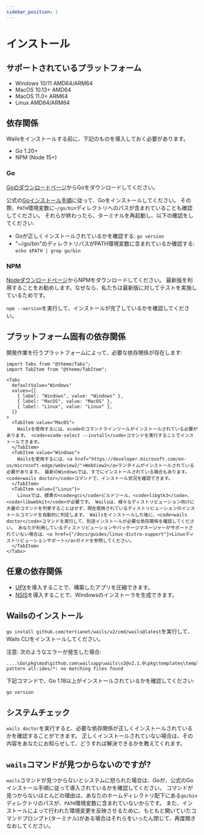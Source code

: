 ```yaml
---
sidebar_position: 1
---
```


# インストール

## サポートされているプラットフォーム

- Windows 10/11 AMD64/ARM64
- MacOS 10.13+ AMD64
- MacOS 11.0+ ARM64
- Linux AMD64/ARM64

## 依存関係

Wailsをインストールする前に、下記のものを導入しておく必要があります。

- Go 1.20+
- NPM (Node 15+)

### Go

[Goのダウンロードページ](https://go.dev/dl/)からGoをダウンロードしてください。

公式の[Goインストール手順](https://go.dev/doc/install)に従って、Goをインストールしてください。 その際、`PATH`環境変数に`~/go/bin`ディレクトリへのパスが含まれていることも確認してください。 それらが終わったら、ターミナルを再起動し、以下の確認をしてください:

- Goが正しくインストールされているかを確認する: `go version`
- "~/go/bin"のディレクトリパスがPATH環境変数に含まれているか確認する: `echo $PATH | grep go/bin`

### NPM

[Nodeダウンロードページ](https://nodejs.org/ja/download/)からNPMをダウンロードしてください。 最新版を利用することをお勧めします。なぜなら、私たちは最新版に対してテストを実施しているためです。

`npm --version`を実行して、インストールが完了しているかを確認してください。

## プラットフォーム固有の依存関係

開発作業を行うプラットフォームによって、必要な依存関係が存在します:

```mdx-code-block
import Tabs from "@theme/Tabs";
import TabItem from "@theme/TabItem";

<Tabs
  defaultValue="Windows"
  values={[
    { label: "Windows", value: "Windows" },
    { label: "MacOS", value: "MacOS" },
    { label: "Linux", value: "Linux" },
  ]}
>
  <TabItem value="MacOS">
    Wailsを使用するには、xcodeのコマンドラインツールがインストールされている必要があります。 <code>xcode-select --install</code>コマンドを実行することでインストールできます。
  </TabItem>
  <TabItem value="Windows">
    Wailsを使用するには、<a href="https://developer.microsoft.com/en-us/microsoft-edge/webview2/">WebView2</a>ランタイムがインストールされている必要があります。 最新のWindowsでは、すでにインストールされている場合もあります。 <code>wails doctor</code>コマンドで、インストール状況を確認できます。
  </TabItem>
  <TabItem value={"Linux"}>
    Linuxでは、標準の<code>gcc</code>ビルドツール、<code>libgtk3</code>、<code>libwebkit</code>が必要です。 Wailsは、様々なディストリビューション向けに大量のコマンドを列挙することはせず、現在使用されているディストリビューションのインストールコマンドを自動的に判定します。 Wailsをインストールした後に、<code>wails doctor</code>コマンドを実行して、別途インストールが必要な依存関係を確認してください。 あなたが利用しているディストリビューションやパッケージマネージャーがサポートされていない場合は、<a href={"/docs/guides/linux-distro-support"}>Linuxディストリビューションサポート</a>ガイドを参照してください。
  </TabItem>
</Tabs>
```

## 任意の依存関係

- [UPX](https://upx.github.io/)を導入することで、構築したアプリを圧縮できます。
- [NSIS](https://wails.io/docs/guides/windows-installer/)を導入することで、Windowsのインストーラを生成できます。

## Wailsのインストール

`go install github.com/tertianet/wails/v2/cmd/wails@latest`を実行して、Wails CLIをインストールしてください。

注意: 次のようなエラーが発生した場合:

```shell
....\Go\pkg\mod\github.com\wailsapp\wails\v2@v2.1.0\pkg\templates\templates.go:28:12: pattern all:ides/*: no matching files found
```
下記コマンドで、Go 1.18以上がインストールされているかを確認してください:
```shell
go version
```

## システムチェック

`wails doctor`を実行すると、必要な依存関係が正しくインストールされているかを確認することができます。 正しくインストールされていない場合は、その内容をあなたにお知らせして、どうすれば解決できるかを教えてくれます。

## `wails`コマンドが見つからないのですが?

`wails`コマンドが見つからないとシステムに怒られた場合は、Goが、公式のGoインストール手順に従って導入されているかを確認してください。 コマンドが見つからないほとんどの理由は、あなたのホームディレクトリ配下にある`go/bin`ディレクトリのパスが、`PATH`環境変数に含まれていないからです。  また、インストールによって行われた環境変更を反映させるために、もともと開いていたコマンドプロンプト(ターミナル)がある場合はそれらをいったん閉じて、再度開きなおしてください。

